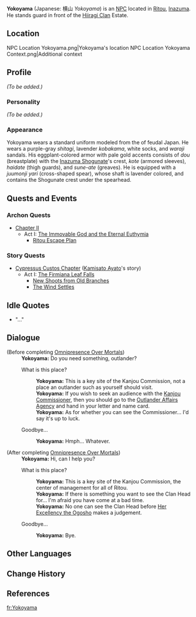 {{Meta
<!-- REMOVE THIS TEMPLATE AFTER ADDING MISSING INFO -->
|missing_NPC_profile  = yes
}}
{{Character Infobox
|type             = NPC
|image            = NPC Yokoyama.png
|region           = Inazuma
|affiliation      = Kanjou Commission
|title            = Kanjou Commission Officer
|voiceEN          = [https://www.andrelucmartinez.com/ André Luc Martinez]<ref>Twitter: [https://twitter.com/andrelucmartinz/status/1417895227382067205 EN VA Self Announcement]</ref>
}}
'''Yokoyama''' (Japanese: 横山 ''Yokoyama'') is an [[NPC]] located in [[Ritou]], [[Inazuma]]. He stands guard in front of the [[Hiiragi Clan]] Estate.

==Location==
<gallery hideaddbutton="true" captionalign="center">
NPC Location Yokoyama.png|Yokoyama's location
NPC Location Yokoyama Context.png|Additional context
</gallery>

==Profile==
<!-- detailed story/lore information goes here -->
''(To be added.)''

===Personality===
''(To be added.)''

===Appearance===
Yokoyama wears a standard uniform modeled from the {{Lang|''ashigaru''|ja=足軽}} of feudal Japan. He wears a purple-gray ''shitagi'', lavender ''kobakama'', white socks, and ''waraji'' sandals. His eggplant-colored armor with pale gold accents consists of ''dou'' (breastplate) with the [[Inazuma Shogunate]]'s crest, ''kote'' (armored sleeves), ''haidate'' (thigh guards), and ''sune-ate'' (greaves). He is equipped with a ''juumonji yari'' (cross-shaped spear), whose shaft is lavender colored, and contains the Shogunate crest under the spearhead.

==Quests and Events==
===Archon Quests===
*[[Chapter II]]
**Act I: [[The Immovable God and the Eternal Euthymia]]
***[[Ritou Escape Plan]]

===Story Quests===
* [[Cypressus Custos Chapter]] ([[Kamisato Ayato]]'s story)
** Act I: [[The Firmiana Leaf Falls]]
*** [[New Shoots from Old Branches]]
*** [[The Wind Settles]]

==Idle Quotes==
* "..."

==Dialogue==
{{Dialogue start}}
;(Before completing [[Omnipresence Over Mortals]])
:'''Yokoyama:''' Do you need something, outlander?
:{{DIcon}} What is this place?
::'''Yokoyama:''' This is a key site of the Kanjou Commission, not a place an outlander such as yourself should visit.
::'''Yokoyama:''' If you wish to seek an audience with the [[Hiiragi Shinsuke|Kanjou Commissioner]], then you should go to the [[Outlander Affairs Agency]] and hand in your letter and name card.
::'''Yokoyama:''' As for whether you can see the Commissioner... I'd say it's up to luck.
:{{DIcon}} Goodbye...
::'''Yokoyama:''' Hmph... Whatever.
{{Dialogue end}}
{{Dialogue start}}
;(After completing [[Omnipresence Over Mortals]])
:'''Yokoyama:''' Hi, can I help you?
:{{DIcon}} What is this place?
::'''Yokoyama:''' This is a key site of the Kanjou Commission, the center of management for all of Ritou.
::'''Yokoyama:''' If there is something you want to see the Clan Head for... I'm afraid you have come at a bad time.
::'''Yokoyama:''' No one can see the Clan Head before [[Raiden Shogun|Her Excellency the Ogosho]] makes a judgement.
:{{DIcon}} Goodbye...
::'''Yokoyama:''' Bye.
{{Dialogue end}}

==Other Languages==
{{Other Languages
|default_hidden = 1
|en      = Yokoyama
|zhs     = 横山
|zhs_rm  = Héngshān
|zht     = 橫山
|zht_rm  = Héngshān
|ja      = 横山
|ja_rm   = Yokoyama
|ko      = 요코야마
|ko_rm   = Yokoyama
|es      = Yokoyama
|fr      = Yokoyama
|ru      = Ёкояма
|th      = Yokoyama
|vi      = Yokoyama
|de      = Yokoyama
|id      = Yokoyama
|pt      = Yokoyama
}}

==Change History==
{{Change History|2.0}}

==References==
{{Reflist}}

[[fr:Yokoyama]]